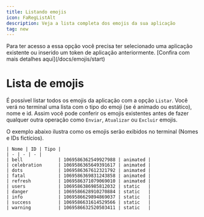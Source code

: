 ```yaml
---
title: Listando emojis
icon: FaRegListAlt
description: Veja a lista completa dos emojis da sua aplicação
tag: new
---
```


<Callout type="info">
    Para ter acesso a essa opção você precisa ter selecionado uma aplicação existente ou inserido um token de aplicação anteriormente. [Confira com mais detalhes aqui](/docs/emojis/start)
</Callout>

# Lista de emojis

É possível listar todos os emojis da aplicação com a opção `Listar`. Você verá no terminal uma lista com o tipo do emoji (se é animado ou estático), nome e id. Assim você pode conferir os emojis existentes antes de fazer qualquer outra operação como `Enviar`, `Atualizar` ou `Excluir` emojis.

<Card> 
    O exemplo abaixo ilustra como os emojis serão exibidos no terminal (Nomes e IDs fictícios).

    | Nome | ID | Tipo |
    | - | - | - |
    | bell             | 1069586362549927988 | animated |
    | celebration      | 1069586365649391617 | animated |
    | dots             | 1069586367612321792 | animated |
    | fatal            | 1069586369831243858 | animated |
    | refresh          | 1069586371079069010 | animated |
    | users            | 1069586386985812032 | static   |
    | danger           | 1069586628910270884 | static   |
    | info             | 1069586629894869037 | static   |
    | success          | 1069586631614529566 | static   |
    | warning          | 1069586632520503411 | static   |
</Card>